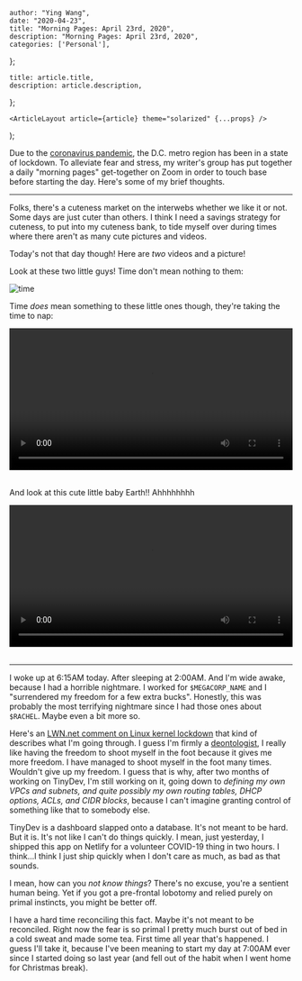 

    author: "Ying Wang",
    date: "2020-04-23",
    title: "Morning Pages: April 23rd, 2020",
    description: "Morning Pages: April 23rd, 2020",
    categories: ['Personal'],
};

    title: article.title,
    description: article.description,
};

    <ArticleLayout article={article} theme="solarized" {...props} />
);


Due to the [coronavirus
pandemic](https://en.wikipedia.org/wiki/2019-20_coronavirus_pandemic), the D.C.
metro region has been in a state of lockdown. To alleviate fear and stress, my
writer's group has put together a daily "morning pages" get-together on Zoom in
order to touch base before starting the day. Here's some of my brief thoughts.

---

Folks, there's a cuteness market on the interwebs whether we like it or not.
Some days are just cuter than others. I think I need a savings strategy for
cuteness, to put into my cuteness bank, to tide myself over during times where
there aren't as many cute pictures and videos.

Today's not that day though! Here are _two_ videos and a picture!

Look at these two little guys! Time don't mean nothing to them:

![time](/img/posts/2020/04/23/morning_pages_1.jpg)

Time _does_ mean something to these little ones though, they're taking the time
to nap:

<!-- https://stackoverflow.com/a/26276254 -->
<video style="width: 100%; width: -moz-available; width: -webkit-fill-available; width: fill-available; max-width: 100%;" controls>
    <source src="/video/posts/2020/04/23/morning_pages_2.mp4" type="video/mp4">
    Your browser does not support HTML5 video.
</video>
<br/>
<br/>

And look at this cute little baby Earth!! Ahhhhhhhh

<!-- https://stackoverflow.com/a/26276254 -->
<video style="width: 100%; width: -moz-available; width: -webkit-fill-available; width: fill-available; max-width: 100%;" controls>
    <source src="/video/posts/2020/04/23/morning_pages_3.mp4" type="video/mp4">
    Your browser does not support HTML5 video.
</video>
<br/>
<br/>

---

I woke up at 6:15AM today. After sleeping at 2:00AM. And I'm wide awake, because
I had a horrible nightmare. I worked for `$MEGACORP_NAME` and I "surrendered my
freedom for a few extra bucks". Honestly, this was probably the most terrifying
nightmare since I had those ones about `$RACHEL`. Maybe even a bit more so.

Here's an [LWN.net comment on Linux kernel
lockdown](https://lwn.net/Articles/818402/) that kind of describes what I'm
going through. I guess I'm firmly a
[deontologist](https://en.wikipedia.org/wiki/Deontological_ethics), I really
like having the freedom to shoot myself in the foot because it gives me more
freedom. I have managed to shoot myself in the foot many times. Wouldn't give up
my freedom. I guess that is why, after two months of working on TinyDev, I'm
still working on it, going down to _defining my own VPCs and subnets, and quite
possibly my own routing tables, DHCP options, ACLs, and CIDR blocks_, because I
can't imagine granting control of something like that to somebody else.

TinyDev is a dashboard slapped onto a database. It's not meant to be hard. But
it is. It's not like I can't do things quickly. I mean, just yesterday, I
shipped this app on Netlify for a volunteer COVID-19 thing in two hours. I
think...I think I just ship quickly when I don't care as much, as bad as that
sounds.

I mean, how can you _not know things_? There's no excuse, you're a sentient
human being. Yet if you got a pre-frontal lobotomy and relied purely on primal
instincts, you might be better off.

I have a hard time reconciling this fact. Maybe it's not meant to be reconciled.
Right now the fear is so primal I pretty much burst out of bed in a cold sweat
and made some tea. First time all year that's happened. I guess I'll take it,
because I've been meaning to start my day at 7:00AM ever since I started doing
so last year (and fell out of the habit when I went home for Christmas break).
